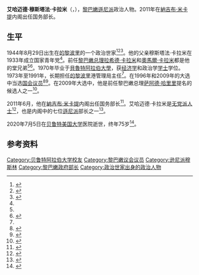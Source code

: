 {{Infobox officeholder
| 姓名     = 艾哈迈德·卡拉米
| 原名     = أحمد كرامي
| 性别     = 男
| 职务     = [[黎巴嫩|黎巴嫩]]国务部长
| 总理     = [[納吉布·米卡提|納吉布·米卡提]]
| 同时在任者=[[赛利姆·卡拉姆|赛利姆·卡拉姆]]、[[巴努斯·曼江|巴努斯·曼江]]、[[阿里·甘素|阿里·甘素]]、[[塔拉勒·艾尔斯兰|塔拉勒·艾尔斯兰]]
| 就任日期 = 2011年6月13日
| 卸任日期 = 2014年2月15日
| 出生日期 = 1944年8月29日
| 出生地点 = 黎巴嫩[[的黎波里_(黎巴嫩)|的黎波里]]
| 逝世日期 = {{death date and age|2020|07|05|1944|8|29|df=y}}
| 逝世地点 = 黎巴嫩[[贝鲁特|贝鲁特]]
| 学历     =
| 母校     = [[貝魯特阿拉伯大學|貝魯特阿拉伯大學]]
| 政党     = 
}}
'''艾哈迈德·穆斯塔法·卡拉米'''（{{lang-ar|أحمد كرامي}}，{{bd|1944年|8月29日|2020年|7月5日|catIdx=Karami}}），[[黎巴嫩人|黎巴嫩]][[遜尼派|遜尼派]]政治人物。2011年在[[納吉布·米卡提|納吉布·米卡提]]内阁出任国务部长。

==生平==
1944年8月29日出生在[[的黎波里_(黎巴嫩)|的黎波里]]的一个政治世家<ref name=katpro>{{cite web|title=Ahmad Karami's profile|url=http://www.katagogi.com/Profile/Profile.aspx?l=EN&fid=19546&No=43607c02-1b40-4949-9102-61598f08db15&nAID=56321&PreveVal=7812|publisher=Katagogi|accessdate=2013-03-10|archive-url=https://web.archive.org/web/20160303232850/http://www.katagogi.com/Profile/Profile.aspx?l=EN&fid=19546&No=43607c02-1b40-4949-9102-61598f08db15&nAID=56321&PreveVal=7812|archive-date=2016-03-03}}</ref><ref name=Rabinovich1989>{{cite book|author=Itamar Rabinovich|title=Middle East Contemporary Survey, 1987: 1985|url=https://archive.org/details/bub_gb_CKNrjrfWJ90C|accessdate=2013-03-04|date=1989-09-01|publisher=The Moshe Dayan Center|isbn=978-0-8133-0925-5|page=531}}</ref><ref name=jos2011>{{cite journal|last=Joseph|first=Suad|title=Political Familism in Lebanon|journal=Annals of the American Academy of Political and Social Science|volume=636|date=2011-07|pages=150–163|doi=10.1177/0002716211398434}}</ref>。他的父亲穆斯塔法·卡拉米在1933年成立国家青年党<ref name=Rabinovich1989/>。前任[[黎巴嫩总理|黎巴嫩总理]][[拉希德·卡拉米|拉希德·卡拉米]]和[[奧馬爾·卡拉米|奧馬爾·卡拉米]]都是他的堂兄弟<ref name=Rabinovich1989/><ref name=wleaks29apr>{{cite news|title=Jumblatt Remains with March 14 Despite Talks with Berri, While Hariri Reportedly Meets with Hizballah|url=http://www.cablegatesearch.net/cable.php?id=09BEIRUT490|accessdate=2013-03-08|work=[[Wikileaks|Wikileaks]]|date=2009-04-29|archive-url=https://web.archive.org/web/20131023061336/http://www.cablegatesearch.net/cable.php?id=09BEIRUT490|archive-date=2013-10-23}}</ref>。1970年毕业于[[貝魯特阿拉伯大學|貝魯特阿拉伯大學]]，获[[经济学|经济学]]和政治学[[学士|学士]]学位。1973年至1991年，长期担任[[的黎波里_(黎巴嫩)|的黎波里]]港管理局主任<ref name=Rabinovich1989/>。在1996年和2009年的大选中当选[[黎巴嫩国会|国会议员]]<ref name=ylibnan>{{cite news|title=MP Ahmed Karami says has priority to get the Sunni cabinet seat|url=http://www.yalibnan.com/2011/06/12/mp-ahmed-karami-says-has-priority-to-get-the-sunni-cabinet-seat/|accessdate=2013-01-04|newspaper=Ya Libnan|date=2011-06-12}}</ref><ref name=ifes>{{cite web|title=Elections in Lebanon|url=http://qifanabki.files.wordpress.com/2011/10/ifes-lebanon-electoral-districts-2011.pdf|publisher=IFES|accessdate=2013-03-22}}</ref>。在2009年大选中，他是前任黎巴嫩总理[[萨阿德·哈里里|萨阿德·哈里里]]提名的候选人之一<ref>{{cite news|title=Lebanon announces cabinet line-up|url=https://now.mmedia.me/lb/en/nownews/lebanon_announces_cabinet_line-up2|accessdate=2013-03-10|work=Now Lebanon|date=2011-06-13}}</ref>。

2011年6月，他在[[納吉布·米卡提|納吉布·米卡提]]内阁出任国务部长<ref name=yalib13>{{cite news|title=Minister karami: No one can mess with STL's affairs |url=http://www.yalibnan.com/2011/06/13/minister-karami-no-one-can-mess-with-stl%E2%80%99s-affairs/|accessdate=2012-10-13|work=Ya Libnan |date=2011-06-13|archiveurl=https://web.archive.org/web/20120417202646/http://www.yalibnan.com/2011/06/13/minister-karami-no-one-can-mess-with-stl%E2%80%99s-affairs/|archivedate=2012-04-17}}</ref>。艾哈迈德·卡拉米是[[无党派人士|无党派人士]]<ref>{{cite web|title=The New Lebanese Government|url=http://licus.org/liclib/LICRD/LIC%20Cabinet%202011%20Report%20FD.pdf|publisher=Lebanese Information Center|accessdate=2013-01-04|date=2011-07}}</ref>，也是内阁中的七位[[遜尼派|遜尼派]]部长之一<ref>{{cite news|title=Lebanon's Mikati cabinet profiles, shares and sectarian allocations|url=http://www.lebanonwire.com/1106MLN/11061911MIKATI-CABINET.asp|accessdate=2013-03-04|work=Lebanonwire|date=2011-06-19|archive-date=2013-04-11|archive-url=https://archive.is/20130411091403/http://www.lebanonwire.com/1106MLN/11061911MIKATI-CABINET.asp|dead-url=no}}</ref>。

2020年7月5日在[[贝鲁特美国大学|贝鲁特美国大学]]医院逝世，终年75岁<ref>{{cite news|title=Former Minister Ahmad Karami passed away|url=http://nna-leb.gov.lb/en/show-news/117423/Former-minister-Ahmad-Karami-passes-away|accessdate=2020-07-05|work=NNA |date=2020-07-05}}</ref>。

==参考资料==
{{portal|人物|政治}}
{{Reflist|2}}
{{Authority control}}
{{DEFAULTSORT:Karami, Ahmad}}
[[Category:贝鲁特阿拉伯大学校友|Category:贝鲁特阿拉伯大学校友]]
[[Category:黎巴嫩议会议员|Category:黎巴嫩议会议员]]
[[Category:逊尼派穆斯林|Category:逊尼派穆斯林]]
[[Category:黎巴嫩政府部长|Category:黎巴嫩政府部长]]
[[Category:政治世家出身的政治人物|Category:政治世家出身的政治人物]]